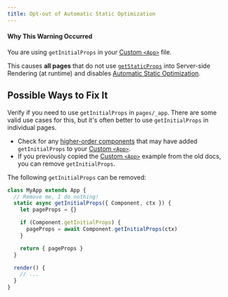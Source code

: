 ```yaml
---
title: Opt-out of Automatic Static Optimization
---
```


#### Why This Warning Occurred

You are using `getInitialProps` in your [Custom `<App>`](/docs/pages/building-your-application/routing/custom-app) file.

This causes **all pages** that do not use [`getStaticProps`](/docs/pages/building-your-application/data-fetching/get-static-props) into Server-side Rendering (at runtime) and disables [Automatic Static Optimization](/docs/pages/building-your-application/rendering/automatic-static-optimization).

## Possible Ways to Fix It

Verify if you need to use `getInitialProps` in `pages/_app`. There are some valid use cases for this, but it's often better to use `getInitialProps` in individual pages.

- Check for any [higher-order components](https://reactjs.org/docs/higher-order-components.html) that may have added `getInitialProps` to your [Custom `<App>`](/docs/pages/building-your-application/routing/custom-app).
- If you previously copied the [Custom `<App>`](/docs/pages/building-your-application/routing/custom-app) example from the old docs, you can remove `getInitialProps`.

The following `getInitialProps` can be removed:

```js filename="pages/_app.js"
class MyApp extends App {
  // Remove me, I do nothing!
  static async getInitialProps({ Component, ctx }) {
    let pageProps = {}

    if (Component.getInitialProps) {
      pageProps = await Component.getInitialProps(ctx)
    }

    return { pageProps }
  }

  render() {
    // ...
  }
}
```
